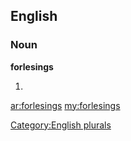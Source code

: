 ==English==

===Noun===
'''forlesings'''

# {{plural of|[[forlesing]]}}

[[Category:English plurals]]

[[ar:forlesings]]
[[my:forlesings]]